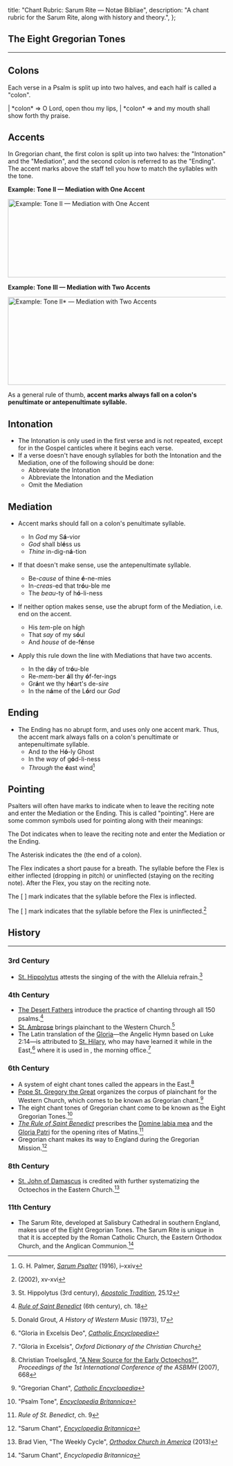  title: "Chant Rubric: Sarum Rite — Notae Bibliae",
  description: "A chant rubric for the Sarum Rite, along with history and theory.",
};

<Initial text="Chant Rubric: Sarum Rite" />

## The Eight Gregorian Tones

---

## Colons

Each verse in a Psalm is split up into two halves, and each half is called a "colon".

<Poetry>
|  *colon* ⇒ O Lord, open thou my lips,
|      *colon* ⇒ and my mouth shall show forth thy praise.
</Poetry>

## Accents

In Gregorian chant, the first colon is split up into two halves: the "Intonation" and the "Mediation", and the second colon is referred to as the "Ending". The accent marks above the staff tell you how to match the syllables with the tone.

**Example: Tone II — Mediation with One Accent**

<Image
  src="/chants/example-tone-ii-1.svg"
  alt="Example: Tone II — Mediation with One Accent"
  width="600"
  height="181"
/>

**Example: Tone III — Mediation with Two Accents**

<Image
  src="/chants/example-tone-iii-1.svg"
  alt="Example: Tone II* — Mediation with Two Accents"
  width="600"
  height="203"
/>

As a general rule of thumb, **accent marks always fall on a colon's penultimate or antepenultimate syllable.**

## Intonation

- The Intonation is only used in the first verse and is not repeated, except for in the Gospel canticles where it begins each verse.
- If a verse doesn't have enough syllables for both the Intonation and the Mediation, one of the following should be done:
  - Abbreviate the Intonation
  - Abbreviate the Intonation and the Mediation
  - Omit the Mediation

## Mediation

- Accent marks should fall on a colon's penultimate syllable.
  - In *God* my S**á**-vior
  - *God* shall bl**é**ss us
  - *Thine* in-dig-n**á**-tion

- If that doesn't make sense, use the antepenultimate syllable.
  - Be-*cause* of thine **é**-ne-mies
  - In-*creas*-ed that tr**ó**u-ble me
  - The *beau*-ty of h**ó**-li-ness

- If neither option makes sense, use the abrupt form of the Mediation, i.e. end on the accent.
  - His *tem*-ple on h**í**gh
  - That *say* of my s**ó**ul
  - And *house* of de-f**é**nse

- Apply this rule down the line with Mediations that have two accents.
  - In the d**á**y of tr**ó**u-ble
  - Re-*mem*-ber **á**ll thy **ó**f-fer-ings
  - Gr**á**nt we thy h**é**art's de-*sire*
  - In the n**á**me of the L**ó**rd our *God*

## Ending

- The Ending has no abrupt form, and uses only one accent mark. Thus, the accent mark always falls on a colon's penultimate or antepenultimate syllable.
  - And *to* the H**ó**-ly Ghost
  - In the *way* of g**ó**d-li-ness
  - *Through* the **é**ast wind[^1]

## Pointing

Psalters will often have marks to indicate when to leave the reciting note and enter the Mediation or the Ending. This is called "pointing". Here are some common symbols used for pointing along with their meanings:

The Dot **<Red text="·"/>** indicates when to leave the reciting note and enter the Mediation or the Ending.

The Asterisk **<Red text="*"/>** indicates the *<Definition lang="latin" anchor="caesura" text="caesura" />* (the end of a colon).

The Flex **<Red text="†" />** indicates a short pause for a breath. The syllable before the Flex is either inflected (dropping in pitch) or uninflected (staying on the reciting note). After the Flex, you stay on the reciting note.

The [ **<Red text="ˇ" />** ] mark indicates that the syllable before the Flex is inflected.

The [ **<Red text="¯" />** ] mark indicates that the syllable before the Flex is uninflected.[^2]

## History

---

### 3rd Century

- [St. Hippolytus](/people/saints/early/hippolytus-of-rome) attests the singing of the <Definition lang="hebrew" anchor="hallel" text="Egyptian Hallel Psalms" /> with the Alleluia refrain.[^3]

### 4th Century

- [The Desert Fathers](/people/saints/desert-fathers) introduce the practice of chanting through all 150 psalms.[^4]
- [St. Ambrose](/people/saints/latin-fathers/ambrose-of-milan) brings plainchant to the Western Church.[^5]
- The Latin translation of the [Gloria](/liturgy/music/chants/gloria)—the Angelic Hymn based on Luke 2:14—is attributed to [St. Hilary](/people/saints/latin-fathers/hilary-of-poitiers), who may have learned it while in the East,[^6] where it is used in <Definition lang="greek" anchor="orthros" text="Orthros" />, the morning office.[^7]

### 6th Century

- A system of eight chant tones called the <Definition lang="greek" anchor="octoechos" text="Octoechos" /> appears in the East.[^8]
- [Pope St. Gregory the Great](/people/saints/latin-fathers/gregory-the-great) organizes the corpus of plainchant for the Western Church, which comes to be known as Gregorian chant.[^9]
- The eight chant tones of Gregorian chant come to be known as the Eight Gregorian Tones.[^10]
- [*The Rule of Saint Benedict*](/people/saints/medieval/benedict-of-nursia) prescribes the [Domine labia mea](/liturgy/music/chants/domine-labia-mea) and the [Gloria Patri](/liturgy/music/chants/gloria-patri) for the opening rites of Matins.[^11]
- Gregorian chant makes its way to England during the Gregorian Mission.[^12]

### 8th Century

- [St. John of Damascus](/people/saints/greek-fathers/john-of-damascus) is credited with further systematizing the Octoechos in the Eastern Church.[^13]

### 11th Century

- The Sarum Rite, developed at Salisbury Cathedral in southern England, makes use of the Eight Gregorian Tones. The Sarum Rite is unique in that it is accepted by the Roman Catholic Church, the Eastern Orthodox Church, and the Anglican Communion.[^14]

[^1]: G. H. Palmer, [*Sarum Psalter*](https://media.musicasacra.com/books/sarum_psalter.pdf) (1916), i–xxiv
[^2]: *<Definition lang="english" anchor="saint-dunstans-psalter" text="Saint Dunstan's Plainsong Psalter" />* (2002), xv-xvi
[^3]: St. Hippolytus (3rd century), [*Apostolic Tradition*](https://www.stjohnsarlingtonva.org/Customer-Content/saintjohnsarlington/CMS/files/EFM/Apostolic_Tradition_by_Hippolytus.pdf), 25.12
[^4]: [*Rule of Saint Benedict*](https://www.solesmes.com/sites/default/files/upload/pdf/rule_of_st_benedict.pdf) (6th century), ch. 18
[^5]: Donald Grout, *A History of Western Music* (1973), 17
[^6]: "Gloria in Excelsis Deo", [*Catholic Encyclopedia*](https://www.newadvent.org/cathen/06583a.htm)
[^7]: "Gloria in Excelsis", *Oxford Dictionary of the Christian Church*
[^8]: Christian Troelsgård, ["A New Source for the Early Octoechos?"](https://www.asbmh.pitt.edu/page12/Troelsgard.pdf), *Proceedings of the 1st International Conference of the ASBMH* (2007), 668
[^9]: "Gregorian Chant", [*Catholic Encyclopedia*](https://www.newadvent.org/cathen/06779a.htm)
[^10]: "Psalm Tone", [*Encyclopedia Britannica*](https://www.britannica.com/art/psalm-tone)
[^11]: *Rule of St. Benedict*, ch. 9
[^12]: "Sarum Chant", [*Encyclopedia Britannica*](https://www.britannica.com/art/Sarum-chant)
[^13]: Brad Vien, "The Weekly Cycle", [*Orthodox Church in America*](https://www.oca.org/wonder/the-weekly-cycle) (2013)
[^14]: "Sarum Chant", *Encyclopedia Britannica*
